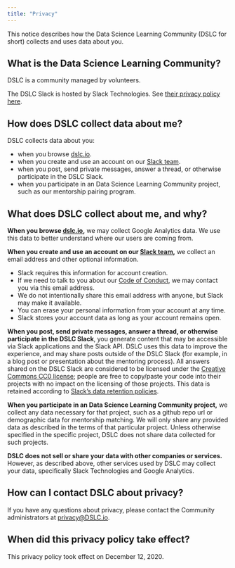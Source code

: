 ```yaml
---
title: "Privacy"
---
```


This notice describes how the Data Science Learning Community (DSLC for short) collects and uses data about you.

## What is the Data Science Learning Community?

DSLC is a community managed by volunteers.

The DSLC Slack is hosted by Slack Technologies. See [their privacy policy here](https://slack.com/legal).

## How does DSLC collect data about me?

DSLC collects data about you:

* when you browse [dslc.io](https://dslc.io/).
* when you create and use an account on our [Slack team](http://dslc.io/join).
* when you post, send private messages, answer a thread, or otherwise participate in the DSLC Slack.
* when you participate in an Data Science Learning Community project, such as our mentorship pairing program.

## What does DSLC collect about me, and why?

**When you browse [dslc.io](https://dslc.io/),** we may collect Google Analytics data. We use this data to better understand where our users are coming from.

**When you create and use an account on our [Slack team](http://dslc.io/join),** we collect an email address and other optional information. 

* Slack requires this information for account creation. 
* If we need to talk to you about our [Code of Conduct](conduct.html), we may contact you via this email address. 
* We do not intentionally share this email address with anyone, but Slack may make it available.
* You can erase your personal information from your account at any time.
* Slack stores your account data as long as your account remains open.

**When you post, send private messages, answer a thread, or otherwise participate in the DSLC Slack**, you generate content that may be accessible via Slack applications and the Slack API. DSLC uses this data to improve the experience, and may share posts outside of the DSLC Slack (for example, in a blog post or presentation about the mentoring process). All answers shared on the DSLC Slack are considered to be licensed under the [Creative Commons CC0 license](https://creativecommons.org/share-your-work/public-domain/cc0/); people are free to copy/paste your code into their projects with no impact on the licensing of those projects. This data is retained according to [Slack's data retention policies](https://slack.com/trust/privacy/privacy-policy#retention).

**When you participate in an Data Science Learning Community project,** we collect any data necessary for that project, such as a github repo url or demographic data for mentorship matching. We will only share any provided data as described in the terms of that particular project. Unless otherwise specified in the specific project, DSLC does not share data collected for such projects.

**DSLC does not sell or share your data with other companies or services.** However, as described above, other services used by DSLC may collect your data, specifically Slack Technologies and Google Analytics.

## How can I contact DSLC about privacy?

If you have any questions about privacy, please contact the Community administrators at [privacy\@DSLC.io](mailto:privacy@DSLC.io).

## When did this privacy policy take effect?

This privacy policy took effect on December 12, 2020.
